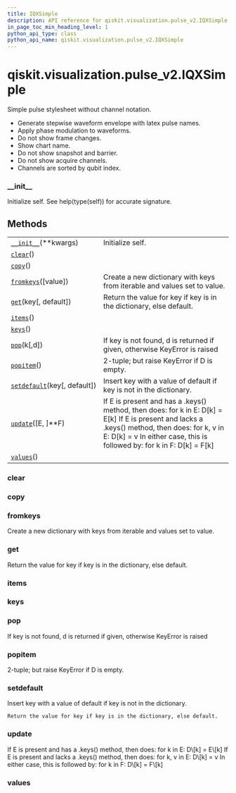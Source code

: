```yaml
---
title: IQXSimple
description: API reference for qiskit.visualization.pulse_v2.IQXSimple
in_page_toc_min_heading_level: 1
python_api_type: class
python_api_name: qiskit.visualization.pulse_v2.IQXSimple
---
```


# qiskit.visualization.pulse\_v2.IQXSimple

<Class id="qiskit.visualization.pulse_v2.IQXSimple" isDedicatedPage={true} github="https://github.com/qiskit/qiskit/tree/stable/0.18/qiskit/visualization/pulse_v2/stylesheet.py" signature="IQXSimple(**kwargs)">
  Simple pulse stylesheet without channel notation.

  *   Generate stepwise waveform envelope with latex pulse names.
  *   Apply phase modulation to waveforms.
  *   Do not show frame changes.
  *   Show chart name.
  *   Do not show snapshot and barrier.
  *   Do not show acquire channels.
  *   Channels are sorted by qubit index.

  ### \_\_init\_\_

  <Function id="qiskit.visualization.pulse_v2.IQXSimple.__init__" signature="__init__(**kwargs)">
    Initialize self. See help(type(self)) for accurate signature.
  </Function>

  ## Methods

  |                                                                                                                                           |                                                                                                                                                                                                                               |
  | ----------------------------------------------------------------------------------------------------------------------------------------- | ----------------------------------------------------------------------------------------------------------------------------------------------------------------------------------------------------------------------------- |
  | [`__init__`](#qiskit.visualization.pulse_v2.IQXSimple.__init__ "qiskit.visualization.pulse_v2.IQXSimple.__init__")(\*\*kwargs)            | Initialize self.                                                                                                                                                                                                              |
  | [`clear`](#qiskit.visualization.pulse_v2.IQXSimple.clear "qiskit.visualization.pulse_v2.IQXSimple.clear")()                               |                                                                                                                                                                                                                               |
  | [`copy`](#qiskit.visualization.pulse_v2.IQXSimple.copy "qiskit.visualization.pulse_v2.IQXSimple.copy")()                                  |                                                                                                                                                                                                                               |
  | [`fromkeys`](#qiskit.visualization.pulse_v2.IQXSimple.fromkeys "qiskit.visualization.pulse_v2.IQXSimple.fromkeys")(\[value])              | Create a new dictionary with keys from iterable and values set to value.                                                                                                                                                      |
  | [`get`](#qiskit.visualization.pulse_v2.IQXSimple.get "qiskit.visualization.pulse_v2.IQXSimple.get")(key\[, default])                      | Return the value for key if key is in the dictionary, else default.                                                                                                                                                           |
  | [`items`](#qiskit.visualization.pulse_v2.IQXSimple.items "qiskit.visualization.pulse_v2.IQXSimple.items")()                               |                                                                                                                                                                                                                               |
  | [`keys`](#qiskit.visualization.pulse_v2.IQXSimple.keys "qiskit.visualization.pulse_v2.IQXSimple.keys")()                                  |                                                                                                                                                                                                                               |
  | [`pop`](#qiskit.visualization.pulse_v2.IQXSimple.pop "qiskit.visualization.pulse_v2.IQXSimple.pop")(k\[,d])                               | If key is not found, d is returned if given, otherwise KeyError is raised                                                                                                                                                     |
  | [`popitem`](#qiskit.visualization.pulse_v2.IQXSimple.popitem "qiskit.visualization.pulse_v2.IQXSimple.popitem")()                         | 2-tuple; but raise KeyError if D is empty.                                                                                                                                                                                    |
  | [`setdefault`](#qiskit.visualization.pulse_v2.IQXSimple.setdefault "qiskit.visualization.pulse_v2.IQXSimple.setdefault")(key\[, default]) | Insert key with a value of default if key is not in the dictionary.                                                                                                                                                           |
  | [`update`](#qiskit.visualization.pulse_v2.IQXSimple.update "qiskit.visualization.pulse_v2.IQXSimple.update")(\[E, ]\*\*F)                 | If E is present and has a .keys() method, then does: for k in E: D\[k] = E\[k] If E is present and lacks a .keys() method, then does: for k, v in E: D\[k] = v In either case, this is followed by: for k in F: D\[k] = F\[k] |
  | [`values`](#qiskit.visualization.pulse_v2.IQXSimple.values "qiskit.visualization.pulse_v2.IQXSimple.values")()                            |                                                                                                                                                                                                                               |

  ### clear

  <Function id="qiskit.visualization.pulse_v2.IQXSimple.clear" signature="clear() → None. Remove all items from D." />

  ### copy

  <Function id="qiskit.visualization.pulse_v2.IQXSimple.copy" signature="copy() → a shallow copy of D" />

  ### fromkeys

  <Function id="qiskit.visualization.pulse_v2.IQXSimple.fromkeys" signature="fromkeys(value=None, /)">
    Create a new dictionary with keys from iterable and values set to value.
  </Function>

  ### get

  <Function id="qiskit.visualization.pulse_v2.IQXSimple.get" signature="get(key, default=None, /)">
    Return the value for key if key is in the dictionary, else default.
  </Function>

  ### items

  <Function id="qiskit.visualization.pulse_v2.IQXSimple.items" signature="items() → a set-like object providing a view on D’s items" />

  ### keys

  <Function id="qiskit.visualization.pulse_v2.IQXSimple.keys" signature="keys() → a set-like object providing a view on D’s keys" />

  ### pop

  <Function id="qiskit.visualization.pulse_v2.IQXSimple.pop" signature="pop(k[, d]) → v, remove specified key and return the corresponding value.">
    If key is not found, d is returned if given, otherwise KeyError is raised
  </Function>

  ### popitem

  <Function id="qiskit.visualization.pulse_v2.IQXSimple.popitem" signature="popitem() → (k, v), remove and return some (key, value) pair as a">
    2-tuple; but raise KeyError if D is empty.
  </Function>

  ### setdefault

  <Function id="qiskit.visualization.pulse_v2.IQXSimple.setdefault" signature="setdefault(key, default=None, /)">
    Insert key with a value of default if key is not in the dictionary.

    Return the value for key if key is in the dictionary, else default.
  </Function>

  ### update

  <Function id="qiskit.visualization.pulse_v2.IQXSimple.update" signature="update([E, ]**F) → None. Update D from dict/iterable E and F.">
    If E is present and has a .keys() method, then does: for k in E: D\[k] = E\[k] If E is present and lacks a .keys() method, then does: for k, v in E: D\[k] = v In either case, this is followed by: for k in F: D\[k] = F\[k]
  </Function>

  ### values

  <Function id="qiskit.visualization.pulse_v2.IQXSimple.values" signature="values() → an object providing a view on D’s values" />
</Class>

